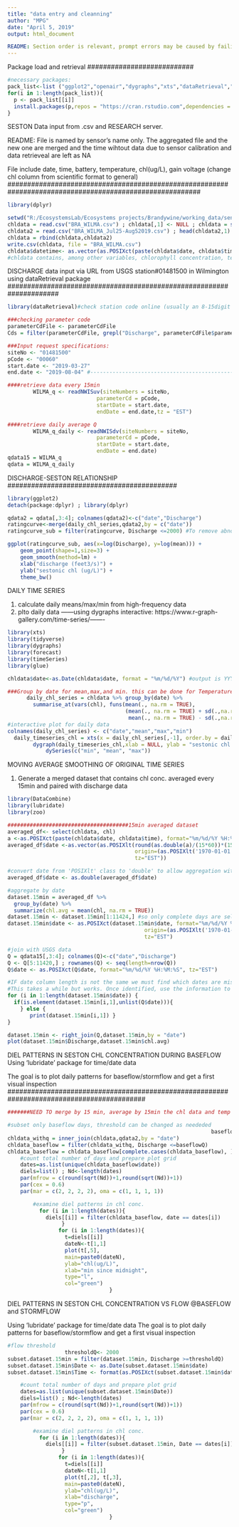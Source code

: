 ```yaml
---
title: "data entry and cleanning"
author: "MPG"
date: "April 5, 2019"
output: html_document 

README: Section order is relevant, prompt errors may be caused by failing to run previous code sections
---
```

###########################
Package load and retrieval
###########################
```r
#necessary packages: 
pack_list<-list ("ggplot2","openair","dygraphs","xts","dataRetrieval","dplyr","forecast","glue","dataRetrieval","devtools","DataCombine","lubridate","zoo")
for(i in 1:length(pack_list)){
  p <- pack_list[[i]]
  install.packages(p,repos = "https://cran.rstudio.com",dependencies = TRUE)
}
```



#########################################################################################################
SESTON Data input from .csv and RESEARCH server. 

README: File is named by sensor's name only.
  The aggregated file and the new one are merged and the time wihtout data due to sensor calibration and   data retrieveal are left as NA

File include date, time, battery, temperature, chl(ug/L), gain voltage (change chl column from scientific format to general)
#########################################################################################################
```r
library(dplyr)

setwd("R:/EcosystemsLab/Ecosystems projects/Brandywine/working_data/sensors/cyclops")
chldata = read.csv("BRA_WILMA.csv") ; chldata[,1] <- NULL ; chldata = select (chldata,-c(datetime))  ; tail(chldata,1)
chldata2 = read.csv("BRA_WILMA_Jul25-Aug52019.csv") ; head(chldata2,1)
chldata = rbind(chldata,chldata2)
write.csv(chldata, file = "BRA_WILMA.csv")
chldata$datetime<- as.vector(as.POSIXct(paste(chldata$date, chldata$time), format="%m/%d/%Y %H:%M:%S", tz="EST"))
#chldata contains, among other variables, chlorophyll concentration, temperature, and a Unix datetime column
```



#####################################################################
DISCHARGE data input via URL from USGS station#01481500 in Wilmington 
using dataRetrieval package
#####################################################################
```r
library(dataRetrieval)#check station code online (usually an 8-15digit numebr)

###checking parameter code
parameterCdFile <- parameterCdFile
Cds = filter(parameterCdFile, grepl("Discharge", parameterCdFile$parameter_nm,ignore.case=TRUE))

###Input request specifications:
siteNo <- "01481500"
pCode <- "00060"
start.date <- "2019-03-27"
end.date <- "2019-08-04" #----------------------------------------------change end date accordingly

####retrieve data every 15min
        WILMA_q <- readNWISuv(siteNumbers = siteNo, 
                            parameterCd = pCode, 
                            startDate = start.date, 
                            endDate = end.date,tz = "EST") 

####retrieve daily average Q
        WILMA_q_daily <- readNWISdv(siteNumbers = siteNo, 
                            parameterCd = pCode, 
                            startDate = start.date, 
                            endDate = end.date) 
qdata15 = WILMA_q
qdata = WILMA_q_daily
```  



###########################################
DISCHARGE-SESTON RELATIONSHIP
###########################################
```r
library(ggplot2)
detach(package:dplyr) ; library(dplyr)

qdata2 = qdata[,3:4]; colnames(qdata2)<-c("date","Discharge")
ratingcurve<-merge(daily_chl_series,qdata2,by = c("date"))
ratingcurve_sub = filter(ratingcurve, Discharge <=2000) #To remove abnormal cases or significant outliers

ggplot(ratingcurve_sub, aes(x=log(Discharge), y=log(mean))) +
    geom_point(shape=1,size=3) +    
    geom_smooth(method=lm) +
    xlab("discharge (feet3/s)") +
    ylab("sestonic chl (ug/L)") +
    theme_bw()
```



#########################################################
DAILY TIME SERIES 

1) calculate daily means/max/min from high-frequency data
2) plto daily data ------using dygraphs interactive: 
https://www.r-graph-gallery.com/time-series/-------

#########################################################
```r
library(xts)
library(tidyverse)
library(dygraphs)
library(forecast)
library(timeSeries)
library(glue)

chldata$date<-as.Date(chldata$date, format = "%m/%d/%Y") #output is YYY-mm-dd

###Group by date for mean,max,and min. this can be done for Temperature too if needed
      daily_chl_series = chldata %>% group_by(date) %>%
        summarise_at(vars(chl), funs(mean(., na.rm = TRUE), 
                                     (mean(., na.rm = TRUE) + sd(.,na.rm = TRUE)*1.96), 
                                      mean(., na.rm = TRUE) - sd(.,na.rm = TRUE)*1.96))
#interactive plot for daily data
colnames(daily_chl_series) <- c("date","mean","max","min")
  daily_timeseries_chl = xts(x = daily_chl_series[,-1], order.by = daily_chl_series$date)
        dygraph(daily_timeseries_chl,xlab = NULL, ylab = "sestonic chl (ug/L)") %>%
            dySeries(c("min", "mean", "max"))

```



#########################################################################################################
MOVING AVERAGE SMOOTHING OF ORIGINAL TIME SERIES

1. Generate a merged dataset that contains chl conc. averaged every 15min and paired with discharge data

########################################################################################################
```r
library(DataCombine)
library(lubridate)
library(zoo)

######################################15min averaged dataset
averaged_df<- select(chldata, chl)
a <-as.POSIXct(paste(chldata$date, chldata$time), format="%m/%d/%Y %H:%M:%S", tz="EST")
averaged_df$date <-as.vector(as.POSIXlt(round(as.double(a)/(15*60))*(15*60),
                                        origin=(as.POSIXlt('1970-01-01')), 
                                        tz="EST"))

#convert date from 'POSIXlt' class to 'double' to allow aggregation with dplyr
averaged_df$date <- as.double(averaged_df$date) 

#aggregate by date 
dataset.15min = averaged_df %>%
  group_by(date) %>%
  summarize(chl.avg = mean(chl, na.rm = TRUE)) 
dataset.15min <- dataset.15min[1:11424,] #so only complete days are selected (3/28/2019 - 7/24/2019)
dataset.15min$date <- as.POSIXct(dataset.15min$date, format="%m/%d/%Y %H:%M:%S", 
                                           origin=(as.POSIXlt('1970-01-01')),
                                           tz="EST")

#join with USGS data
Q = qdata15[,3:4]; colnames(Q)<-c("date","Discharge")
Q <- Q[5:11420,] ; rownames(Q) <- seq(length=nrow(Q)) 
Q$date <- as.POSIXct(Q$date, format="%m/%d/%Y %H:%M:%S", tz="EST")

#IF date column length is not the same we must find which dates are missing
#This takes a while but works. Once identified, use the information to double check the 'right_join' result done afterwards
for (i in 1:length(dataset.15min$date)) {
  if(is.element(dataset.15min[i,1],unlist(Q$date))){
    } else {
       print(dataset.15min[i,1]) }
}

dataset.15min <- right_join(Q,dataset.15min,by = "date")
plot(dataset.15min$Discharge,dataset.15min$chl.avg)

```



###########################################################################################
DIEL PATTERNS IN SESTON CHL CONCENTRATION DURING BASEFLOW
Using 'lubridate' package for time/date data 

The goal is to plot daily patterns for baseflow/stormflow and get a first visual inspection
###########################################################################################
```r
#######NEED TO merge by 15 min, average by 15min the chl data and temp and merge with USGS data

#subset only baseflow days, threshold can be changed as neededed
                                                                baseflowQ<- 800
chldata_withq = inner_join(chldata,qdata2,by = "date")
chldata_baseflow = filter(chldata_withq, Discharge <=baseflowQ) 
chldata_baseflow = chldata_baseflow[complete.cases(chldata_baseflow), ]
    #count total number of days and prepare plot grid
    dates=as.list(unique(chldata_baseflow$date))
    diels=list() ; Nd<-length(dates)
    par(mfrow = c(round(sqrt(Nd))+1,round(sqrt(Nd))+1))
    par(cex = 0.6)
    par(mar = c(2, 2, 2, 2), oma = c(1, 1, 1, 1))

        #examine diel patterns in chl conc.
          for (i in 1:length(dates)){
            diels[[i]] = filter(chldata_baseflow, date == dates[i])
                 }
                for (i in 1:length(dates)){ 
                  t=diels[[i]]
                  dateN<-t[1,1]
                  plot(t[,5],
                  main=paste0(dateN),
                  ylab="chl(ug/L)",
                  xlab="min since midnight",
                  type="l",
                  col="green")
                                }
```



###########################################################################################
DIEL PATTERNS IN SESTON CHL CONCENTRATION VS FLOW @BASEFLOW and STORMFLOW

Using 'lubridate' package for time/date data 
The goal is to plot daily patterns for baseflow/stormflow and get a first visual inspection

###########################################################################################
```r
#flow threshold
                  thresholdQ<- 2000
subset.dataset.15min = filter(dataset.15min, Discharge >=thresholdQ) 
subset.dataset.15min$Date <- as.Date(subset.dataset.15min$date) 
subset.dataset.15min$Time <- format(as.POSIXct(subset.dataset.15min$date) ,format = "%H:%M:%S") 

    #count total number of days and prepare plot grid
    dates=as.list(unique(subset.dataset.15min$Date))
    diels=list() ; Nd<-length(dates)
    par(mfrow = c(round(sqrt(Nd))+1,round(sqrt(Nd))+1))
    par(cex = 0.6)
    par(mar = c(2, 2, 2, 2), oma = c(1, 1, 1, 1))

        #examine diel patterns in chl conc.
          for (i in 1:length(dates)){
            diels[[i]] = filter(subset.dataset.15min, Date == dates[i])
                 }
                for (i in 1:length(dates)){ 
                  t=diels[[i]]
                  dateN<-t[1,1]
                  plot(t[,2], t[,3],
                  main=paste0(dateN),
                  ylab="chl(ug/L)",
                  xlab="discharge",
                  type="p",
                  col="green")
                                }
```